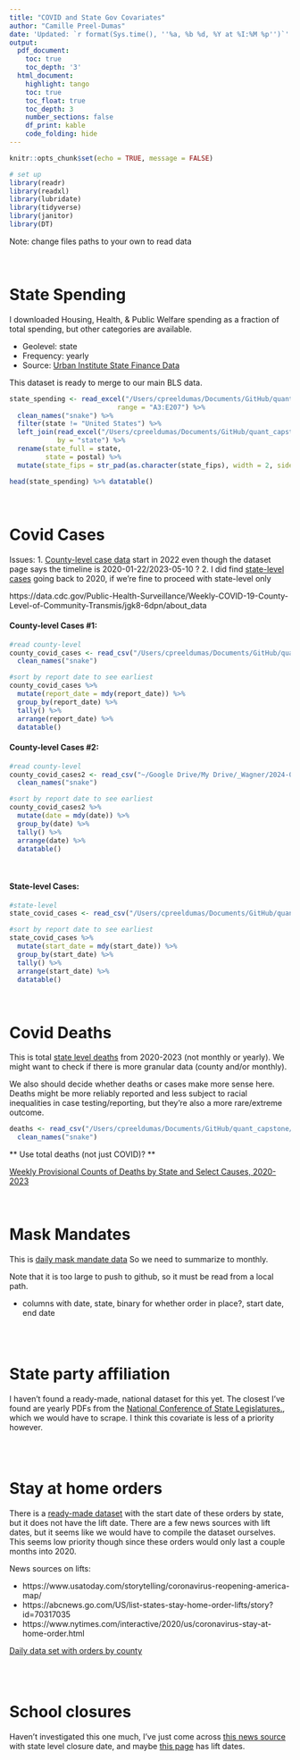 ```yaml
---
title: "COVID and State Gov Covariates"
author: "Camille Preel-Dumas"
date: 'Updated: `r format(Sys.time(), ''%a, %b %d, %Y at %I:%M %p'')`'
output:
  pdf_document:
    toc: true
    toc_depth: '3'
  html_document:
    highlight: tango
    toc: true
    toc_float: true
    toc_depth: 3
    number_sections: false
    df_print: kable
    code_folding: hide
---
```


```r
knitr::opts_chunk$set(echo = TRUE, message = FALSE)

# set up
library(readr)
library(readxl)
library(lubridate)
library(tidyverse)
library(janitor)
library(DT)
```

Note: change files paths to your own to read data

<br>

# State Spending 

I downloaded Housing, Health, & Public Welfare spending as a fraction of total spending, but other categories are available. 

* Geolevel: state
* Frequency: yearly
* Source: [Urban Institute State Finance Data](https://state-local-finance-data.taxpolicycenter.org/pages.cfm)

This dataset is ready to merge to our main BLS data.
```r
state_spending <- read_excel("/Users/cpreeldumas/Documents/GitHub/quant_capstone/data_raw/state_spending_urban.xlsx",
                           range = "A3:E207") %>% 
  clean_names("snake") %>%
  filter(state != "United States") %>% 
  left_join(read_excel("/Users/cpreeldumas/Documents/GitHub/quant_capstone/data_raw/state_abbrev_crosswalk.xlsx"),
            by = "state") %>% 
  rename(state_full = state,
         state = postal) %>% 
  mutate(state_fips = str_pad(as.character(state_fips), width = 2, side = "left", pad = "0"))

head(state_spending) %>% datatable()
```

<br> 

# Covid Cases

Issues:
1. [County-level case data](https://data.cdc.gov/Public-Health-Surveillance/Weekly-COVID-19-County-Level-of-Community-Transmis/dt66-w6m6/about_data) start in 2022 even though the dataset page says the timeline is 2020-01-22/2023-05-10 ?
2. I did find [state-level cases](https://data.cdc.gov/Case-Surveillance/Weekly-United-States-COVID-19-Cases-and-Deaths-by-/pwn4-m3yp/about_data) going back to 2020, if we're fine to proceed with state-level only

https://data.cdc.gov/Public-Health-Surveillance/Weekly-COVID-19-County-Level-of-Community-Transmis/jgk8-6dpn/about_data

#### County-level Cases #1:
```r

#read county-level
county_covid_cases <- read_csv("/Users/cpreeldumas/Documents/GitHub/quant_capstone/data_raw/Weekly_COVID-19_County_Level_of_Community_Transmission_as_Originally_Posted_-_ARCHIVED_20240130.csv") %>% 
  clean_names("snake")

#sort by report date to see earliest
county_covid_cases %>% 
  mutate(report_date = mdy(report_date)) %>% 
  group_by(report_date) %>% 
  tally() %>% 
  arrange(report_date) %>% 
  datatable()
```

#### County-level Cases #2:
```r

#read county-level
county_covid_cases2 <- read_csv("~/Google Drive/My Drive/_Wagner/2024-01/Capstone/Data/Weekly_COVID-19_County_Level_of_Community_Transmission_Historical_Changes_-_ARCHIVED_20240213.csv") %>% 
  clean_names("snake")

#sort by report date to see earliest
county_covid_cases2 %>% 
  mutate(date = mdy(date)) %>% 
  group_by(date) %>% 
  tally() %>% 
  arrange(date) %>% 
  datatable()
```
<br> 

#### State-level Cases:
```r
#state-level
state_covid_cases <- read_csv("/Users/cpreeldumas/Documents/GitHub/quant_capstone/data_raw/Weekly_United_States_COVID-19_Cases_and_Deaths_by_State_-_ARCHIVED_20240130.csv")

#sort by report date to see earliest
state_covid_cases %>% 
  mutate(start_date = mdy(start_date)) %>% 
  group_by(start_date) %>% 
  tally() %>% 
  arrange(start_date) %>% 
  datatable() 
```

<br> 

# Covid Deaths

This is total [state level deaths](https://data.cdc.gov/NCHS/Provisional-COVID-19-Death-Counts-in-the-United-St/kn79-hsxy/about_data) from 2020-2023 (not monthly or yearly). We might want to check if there is more granular data (county and/or monthly).

We also should decide whether deaths or cases make more sense here. Deaths might be more reliably reported and less subject to racial inequalities in case testing/reporting, but they're also a more rare/extreme outcome.

```r
deaths <- read_csv("/Users/cpreeldumas/Documents/GitHub/quant_capstone/data_raw/Provisional_COVID-19_Death_Counts_in_the_United_States_by_County_20240130.csv") %>% 
  clean_names("snake")
```

** Use total deaths (not just COVID)? **

[Weekly Provisional Counts of Deaths by State and Select Causes, 2020-2023](https://data.cdc.gov/NCHS/Weekly-Provisional-Counts-of-Deaths-by-State-and-S/muzy-jte6/about_data)



<br> 

# Mask Mandates

This is [daily mask mandate data](https://data.cdc.gov/Policy-Surveillance/U-S-State-and-Territorial-Public-Mask-Mandates-Fro/62d6-pm5i/about_data) So we need to summarize to monthly. 

Note that it is too large to push to github, so it must be read from a local path.

* columns with date, state, binary for whether order in place?, start date, end date

```r

```

<br> 

# State party affiliation

I haven't found a ready-made, national dataset for this yet. The closest I've found are yearly PDFs from the [National Conference of State Legislatures.](https://www.ncsl.org/about-state-legislatures/state-partisan-composition), which we would have to scrape. I think this covariate is less of a priority however.
```r

```

<br> 

# Stay at home orders

There is a [ready-made dataset](https://www.kff.org/policy-watch/stay-at-home-orders-to-fight-covid19/) with the start date of these orders by state, but it does not have the lift date. There are a few news sources with lift dates, but it seems like we would have to compile the dataset ourselves. This seems low priority though since these orders would only last a couple months into 2020.

News sources on lifts:

* https://www.usatoday.com/storytelling/coronavirus-reopening-america-map/
* https://abcnews.go.com/US/list-states-stay-home-order-lifts/story?id=70317035
* https://www.nytimes.com/interactive/2020/us/coronavirus-stay-at-home-order.html

[Daily data set with orders by county](https://data.cdc.gov/Policy-Surveillance/U-S-State-and-Territorial-Stay-At-Home-Orders-Marc/y2iy-8irm/about_data)

```r

```

<br> 

# School closures

Haven't investigated this one much, I've just come across [this news source](https://www.edweek.org/leadership/map-coronavirus-and-school-closures-in-2019-2020/2020/03) with state level closure date, and maybe [this page](https://www.edweek.org/leadership/map-where-are-schools-closed/2020/07) has lift dates.
```r

```

<br> 

